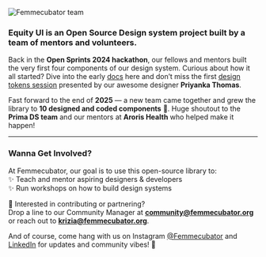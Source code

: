
<Meta title="Overview/Welcome" />

![Femmecubator team](/images/femmecubator-team.jpg)

### Equity UI is an Open Source Design system project built by a team of mentors and volunteers.

Back in the <strong>Open Sprints 2024 hackathon</strong>, our fellows and mentors built the very first four components of our design system. Curious about how it all started? Dive into the early [<u>docs</u>](https://www.opensprints.tech/docs/projects/beagle/) here and don’t miss the first [<u>design tokens session</u>](https://youtu.be/4tzLSMSYkag?si=P7Gxzyvf-tVR9WdK&t=29) presented by our awesome designer <strong>Priyanka Thomas</strong>.

Fast forward to the end of <strong>2025</strong> — a new team came together and grew the library to <strong>10 designed and coded components</strong> 🎉. Huge shoutout to the <strong>Prima DS team</strong> and our mentors at <strong>Aroris Health</strong> who helped make it happen!

---

### Wanna Get Involved?

At Femmecubator, our goal is to use this open-source library to:  
✨ Teach and mentor aspiring designers & developers  
✨ Run workshops on how to build design systems

👋 Interested in contributing or partnering?  
Drop a line to our Community Manager at <strong>community@femmecubator.org</strong> or reach out to <strong>krizia@femmecubator.org</strong>.

And of course, come hang with us on Instagram [<u>@Femmecubator</u>](http://instagram.com/femmecubator) and [<u>LinkedIn</u>](https://www.linkedin.com/company/femmecubator) for updates and community vibes! 💜
